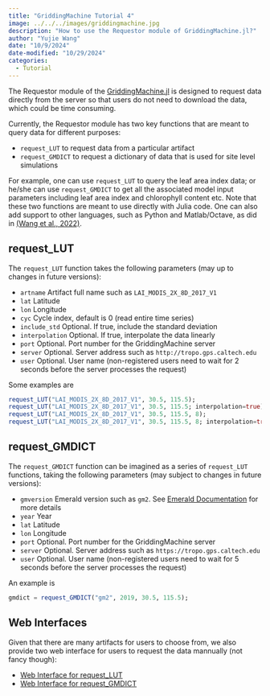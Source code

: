```yaml
---
title: "GriddingMachine Tutorial 4"
image: ../../../images/griddingmachine.jpg
description: "How to use the Requestor module of GriddingMachine.jl?"
author: "Yujie Wang"
date: "10/9/2024"
date-modified: "10/29/2024"
categories:
  - Tutorial
---
```


The Requestor module of the [GriddingMachine.jl](https://github.com/CliMA/GriddingMachine.jl){target="_blank"} is designed to request data directly from the server so that users do not need to download the data, which could be time consuming.

Currently, the Requestor module has two key functions that are meant to query data for different purposes:

- `request_LUT` to request data from a particular artifact
- `request_GMDICT` to request a dictionary of data that is used for site level simulations

For example, one can use `request_LUT` to query the leaf area index data; or he/she can use `request_GMDICT` to get all the associated model input parameters including leaf area index and chlorophyll content etc. Note that these two functions are meant to use directly with Julia code. One can also add support to other languages, such as Python and Matlab/Octave, as did in [(Wang et al., 2022)](https://doi.org/10.1038/s41597-022-01346-x){target="_blank"}.


## request_LUT

The `request_LUT` function takes the following parameters (may up to changes in future versions):

- `artname` Artifact full name such as `LAI_MODIS_2X_8D_2017_V1`
- `lat` Latitude
- `lon` Longitude
- `cyc` Cycle index, default is 0 (read entire time series)
- `include_std` Optional. If true, include the standard deviation
- `interpolation` Optional. If true, interpolate the data linearly
- `port` Optional. Port number for the GriddingMachine server
- `server` Optional. Server address such as `http://tropo.gps.caltech.edu`
- `user` Optional. User name (non-registered users need to wait for 2 seconds before the server processes the request)

Some examples are

```julia
request_LUT("LAI_MODIS_2X_8D_2017_V1", 30.5, 115.5);
request_LUT("LAI_MODIS_2X_8D_2017_V1", 30.5, 115.5; interpolation=true);
request_LUT("LAI_MODIS_2X_8D_2017_V1", 30.5, 115.5, 8);
request_LUT("LAI_MODIS_2X_8D_2017_V1", 30.5, 115.5, 8; interpolation=true);
```


## request_GMDICT

The `request_GMDICT` function can be imagined as a series of `request_LUT` functions, taking the following parameters (may subject to changes in future versions):

- `gmversion` Emerald version such as `gm2`. See [Emerald Documentation](../../emerald/emerald.html) for more details
- `year` Year
- `lat` Latitude
- `lon` Longitude
- `port` Optional. Port number for the GriddingMachine server
- `server` Optional. Server address such as `https://tropo.gps.caltech.edu`
- `user` Optional. User name (non-registered users need to wait for 5 seconds before the server processes the request)

An example is
```julia
gmdict = request_GMDICT("gm2", 2019, 30.5, 115.5);
```


## Web Interfaces

Given that there are many artifacts for users to choose from, we also provide two web interface for users to request the data mannually (not fancy though):

- [Web Interface for request_LUT](http://tropo.gps.caltech.edu:5055/gm_artifact_form){target="_blank"}
- [Web Interface for request_GMDICT](http://tropo.gps.caltech.edu:5055/gm_dict_form){target="_blank"}
